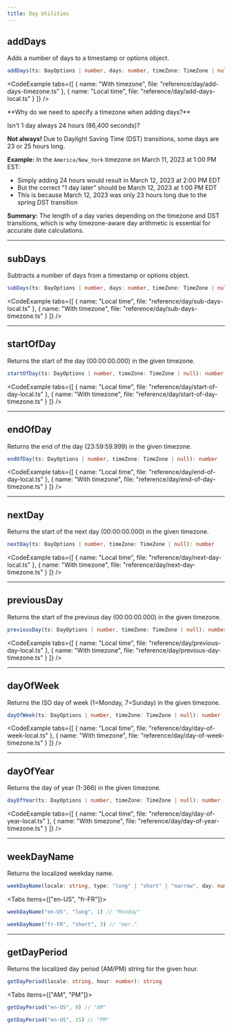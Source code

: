 ```yaml
---
title: Day Utilities
---
```




## addDays

Adds a number of days to a timestamp or options object.

```ts
addDays(ts: DayOptions | number, days: number, timeZone: TimeZone | null): number
```

<CodeExample tabs={[
  { name: "With timezone", file: "reference/day/add-days-timezone.ts" },
  { name: "Local time", file: "reference/day/add-days-local.ts" }
]} />

<Callout type="info">
**Why do we need to specify a timezone when adding days?**

Isn't 1 day always 24 hours (86,400 seconds)?

**Not always!** Due to Daylight Saving Time (DST) transitions, some days are 23 or 25 hours long.

**Example:** In the `America/New_York` timezone on March 11, 2023 at 1:00 PM EST:
- Simply adding 24 hours would result in March 12, 2023 at 2:00 PM EDT
- But the correct "1 day later" should be March 12, 2023 at 1:00 PM EDT
- This is because March 12, 2023 was only 23 hours long due to the spring DST transition

**Summary:** The length of a day varies depending on the timezone and DST transitions, which is why timezone-aware day arithmetic is essential for accurate date calculations.
</Callout>

---

## subDays

Subtracts a number of days from a timestamp or options object.

```ts
subDays(ts: DayOptions | number, days: number, timeZone: TimeZone | null): number
```

<CodeExample tabs={[
  { name: "Local time", file: "reference/day/sub-days-local.ts" },
  { name: "With timezone", file: "reference/day/sub-days-timezone.ts" }
]} />

---

## startOfDay

Returns the start of the day (00:00:00.000) in the given timezone.

```ts
startOfDay(ts: DayOptions | number, timeZone: TimeZone | null): number
```

<CodeExample tabs={[
  { name: "Local time", file: "reference/day/start-of-day-local.ts" },
  { name: "With timezone", file: "reference/day/start-of-day-timezone.ts" }
]} />

---

## endOfDay

Returns the end of the day (23:59:59.999) in the given timezone.

```ts
endOfDay(ts: DayOptions | number, timeZone: TimeZone | null): number
```

<CodeExample tabs={[
  { name: "Local time", file: "reference/day/end-of-day-local.ts" },
  { name: "With timezone", file: "reference/day/end-of-day-timezone.ts" }
]} />

---

## nextDay

Returns the start of the next day (00:00:00.000) in the given timezone.

```ts
nextDay(ts: DayOptions | number, timeZone: TimeZone | null): number
```

<CodeExample tabs={[
  { name: "Local time", file: "reference/day/next-day-local.ts" },
  { name: "With timezone", file: "reference/day/next-day-timezone.ts" }
]} />

---

## previousDay

Returns the start of the previous day (00:00:00.000) in the given timezone.

```ts
previousDay(ts: DayOptions | number, timeZone: TimeZone | null): number
```

<CodeExample tabs={[
  { name: "Local time", file: "reference/day/previous-day-local.ts" },
  { name: "With timezone", file: "reference/day/previous-day-timezone.ts" }
]} />

---

## dayOfWeek

Returns the ISO day of week (1=Monday, 7=Sunday) in the given timezone.

```ts
dayOfWeek(ts: DayOptions | number, timeZone: TimeZone | null): number
```

<CodeExample tabs={[
  { name: "Local time", file: "reference/day/day-of-week-local.ts" },
  { name: "With timezone", file: "reference/day/day-of-week-timezone.ts" }
]} />

---

## dayOfYear

Returns the day of year (1-366) in the given timezone.

```ts
dayOfYear(ts: DayOptions | number, timeZone: TimeZone | null): number
```

<CodeExample tabs={[
  { name: "Local time", file: "reference/day/day-of-year-local.ts" },
  { name: "With timezone", file: "reference/day/day-of-year-timezone.ts" }
]} />

---

## weekDayName

Returns the localized weekday name.

```ts
weekDayName(locale: string, type: "long" | "short" | "narrow", day: number): string
```

<Tabs items={["en-US", "fr-FR"]}>
  <Tab value="en-US">

```ts title="en-US"
weekDayName("en-US", "long", 1) // "Monday"
```
  </Tab>
  <Tab value="fr-FR">

```ts title="fr-FR"
weekDayName("fr-FR", "short", 3) // "mer."
```
  </Tab>
</Tabs>

---

## getDayPeriod

Returns the localized day period (AM/PM) string for the given hour.

```ts
getDayPeriod(locale: string, hour: number): string
```

<Tabs items={["AM", "PM"]}>
  <Tab value="AM">

```ts title="AM"
getDayPeriod("en-US", 9) // "AM"
```
  </Tab>
  <Tab value="PM">

```ts title="PM"
getDayPeriod("en-US", 15) // "PM"
```
  </Tab>
</Tabs> 